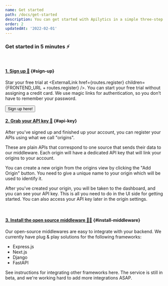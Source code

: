 ```yaml
---
name: Get started
path: /docs/get-started
description: You can get started with Apilytics in a simple three-step process. Sign up, grab your API key and install our open source middlewares.
order: 2
updatedAt: '2022-02-01'
---
```


### Get started in 5 minutes ⚡

<br />

#### [1. Sign up 🚀](#sign-up) {#sign-up}

Star your free trial at <ExternalLink href={routes.register} children={FRONTEND_URL + routes.register} />.
You can start your free trial without assigning a credit card. We use magic links for authentication,
so you don’t have to remember your password.

<Link href={routes.register}>
  <Button className="btn-outline btn-primary mt-4">Sign up here!</Button>
</Link>

<br />

#### [2. Grab your API key 🔑](#api-key) {#api-key}

After you've signed up and finished up your account,
you can register your APIs using what we call "origins".

These are plain APIs that correspond to one source that sends their data to our middleware.
Each origin will have a dedicated API key that will link your origins to your account.

You can create a new origin from the origins view by clicking the "Add Origin" button.
You need to give a unique name to your origin which will be used to identify it.

After you've created your origin, you will be taken to the dashboard, and you can see your API key.
This is all you need to do in the UI side for getting started. You can also access your API key
later in the origin settings.

<br />

#### [3. Install the open source middleware 👨‍💻](#install-middleware) {#install-middleware}

Our open-source middlewares are easy to integrate with your backend.
We currently have plug & play solutions for the following frameworks:

- <Link href={routes.node + '#express'}>Express.js</Link>
- <Link href={routes.node + '#next'}>Next.js</Link>
- <Link href={routes.python + '#django'}>Django</Link>
- <Link href={routes.python + '#fastapi'}>FastAPI</Link>

See instructions for integrating other frameworks <Link href={routes.byom}>here</Link>.
The service is still in beta, and we're working hard to add more integrations ASAP.
